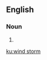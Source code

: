 ==English==
{{wikipedia}}

===Noun===
{{head|en|noun}}

# {{alternative spelling of|windstorm|lang=en}}

[[ku:wind storm]]